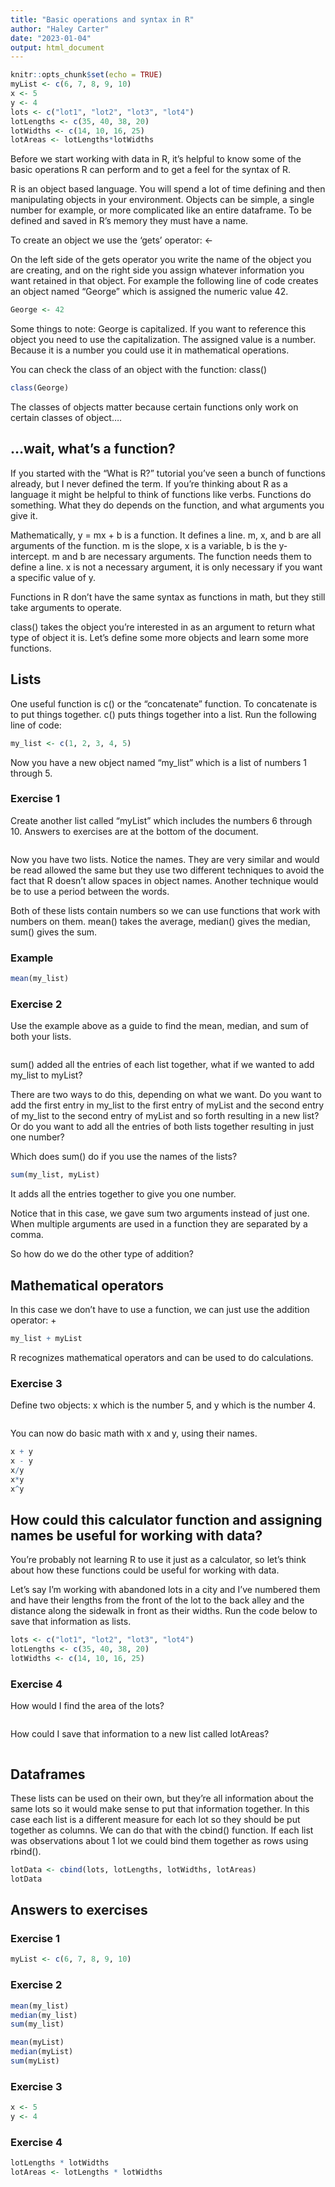 ```yaml
---
title: "Basic operations and syntax in R"
author: "Haley Carter"
date: "2023-01-04"
output: html_document
---
```


```r
knitr::opts_chunk$set(echo = TRUE)
myList <- c(6, 7, 8, 9, 10)
x <- 5
y <- 4
lots <- c("lot1", "lot2", "lot3", "lot4")
lotLengths <- c(35, 40, 38, 20)
lotWidths <- c(14, 10, 16, 25)
lotAreas <- lotLengths*lotWidths
```

Before we start working with data in R, it's helpful to know some of the basic operations R can perform and to get a feel for the syntax of R. 

R is an object based language. You will spend a lot of time defining and then manipulating objects in your environment. Objects can be simple, a single number for example, or more complicated like an entire dataframe. To be defined and saved in R's memory they must have a name. 

To create an object we use the 'gets' operator: <-

On the left side of the gets operator you write the name of the object you are creating, and on the right side you assign whatever information you want retained in that object. For example the following line of code creates an object named "George" which is assigned the numeric value 42.

```r
George <- 42
```

Some things to note:
George is capitalized. If you want to reference this object you need to use the capitalization.
The assigned value is a number. Because it is a number you could use it in mathematical operations. 

You can check the class of an object with the function: class()

```r
class(George)
```

The classes of objects matter because certain functions only work on certain classes of object.... 

## ...wait, what's a function?

If you started with the "What is R?" tutorial you've seen a bunch of functions already, but I never defined the term. If you're thinking about R as a language it might be helpful to think of functions like verbs. Functions do something. What they do depends on the function, and what arguments you give it. 

Mathematically, y = mx + b is a function. It defines a line. m, x, and b are all arguments of the function. m is the slope, x is a variable, b is the y-intercept. m and b are necessary arguments. The function needs them to define a line. x is not a necessary argument, it is only necessary if you want a specific value of y. 

Functions in R don't have the same syntax as functions in math, but they still take arguments to operate. 

class() takes the object you're interested in as an argument to return what type of object it is. Let's define some more objects and learn some more functions. 

## Lists

One useful function is c() or the "concatenate" function. To concatenate is to put things together. c() puts things together into a list. Run the following line of code:

```r
my_list <- c(1, 2, 3, 4, 5)
```

Now you have a new object named "my_list" which is a list of numbers 1 through 5. 

### Exercise 1

Create another list called "myList" which includes the numbers 6 through 10. Answers to exercises are at the bottom of the document. 

```r

```

Now you have two lists. Notice the names. They are very similar and would be read allowed the same but they use two different techniques to avoid the fact that R doesn't allow spaces in object names. Another technique would be to use a period between the words. 

Both of these lists contain numbers so we can use functions that work with numbers on them. mean() takes the average, median() gives the median, sum() gives the sum.

### Example

```r
mean(my_list)
```

### Exercise 2

Use the example above as a guide to find the mean, median, and sum of both your lists.

```r

```

sum() added all the entries of each list together, what if we wanted to add my_list to myList?

There are two ways to do this, depending on what we want. Do you want to add the first entry in my_list to the first entry of myList and the second entry of my_list to the second entry of myList and so forth resulting in a new list? Or do you want to add all the entries of both lists together resulting in just one number?

Which does sum() do if you use the names of the lists?

```r
sum(my_list, myList)
```
It adds all the entries together to give you one number.

Notice that in this case, we gave sum two arguments instead of just one. When multiple arguments are used in a function they are separated by a comma.

So how do we do the other type of addition?

## Mathematical operators

In this case we don't have to use a function, we can just use the addition operator: +

```r
my_list + myList
```
R recognizes mathematical operators and can be used to do calculations. 

### Exercise 3

Define two objects: x which is the number 5, and y which is the number 4. 

```r

```

You can now do basic math with x and y, using their names.

```r
x + y
x - y
x/y
x*y
x^y
```

## How could this calculator function and assigning names be useful for working with data?

You're probably not learning R to use it just as a calculator, so let's think about how these functions could be useful for working with data.

Let's say I'm working with abandoned lots in a city and I've numbered them and have their lengths from the front of the lot to the back alley and the distance along the sidewalk in front as their widths. Run the code below to save that information as lists.

```r
lots <- c("lot1", "lot2", "lot3", "lot4")
lotLengths <- c(35, 40, 38, 20)
lotWidths <- c(14, 10, 16, 25)
```

### Exercise 4

How would I find the area of the lots?

```r

```

How could I save that information to a new list called lotAreas?

```r

```

## Dataframes

These lists can be used on their own, but they're all information about the same lots so it would make sense to put that information together. In this case each list is a different measure for each lot so they should be put together as columns. We can do that with the cbind() function. If each list was observations about 1 lot we could bind them together as rows using rbind().

```r
lotData <- cbind(lots, lotLengths, lotWidths, lotAreas)
lotData
```


## Answers to exercises

### Exercise 1

```r
myList <- c(6, 7, 8, 9, 10)
```

### Exercise 2

```r
mean(my_list)
median(my_list)
sum(my_list)

mean(myList)
median(myList)
sum(myList)
```
### Exercise 3

```r
x <- 5
y <- 4
```

### Exercise 4

```r
lotLengths * lotWidths
lotAreas <- lotLengths * lotWidths
```

